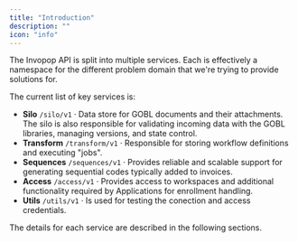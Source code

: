 ```yaml
---
title: "Introduction"
description: ""
icon: "info"
---
```


The Invopop API is split into multiple services. Each is effectively a namespace
for the different problem domain that we're trying to provide solutions for.

The current list of key services is:

- **Silo** `/silo/v1` · Data store for GOBL documents and their attachments. The silo is also responsible for validating incoming data with the GOBL libraries, managing versions, and state control.
- **Transform** `/transform/v1` · Responsible for storing workflow definitions and executing "jobs".
- **Sequences** `/sequences/v1` · Provides reliable and scalable support for generating sequential codes typically added to invoices.
- **Access** `/access/v1` · Provides access to workspaces and additional functionality required by Applications for enrollment handling.
- **Utils** `/utils/v1` · Is used for testing the conection and access credentials.

The details for each service are described in the following sections.